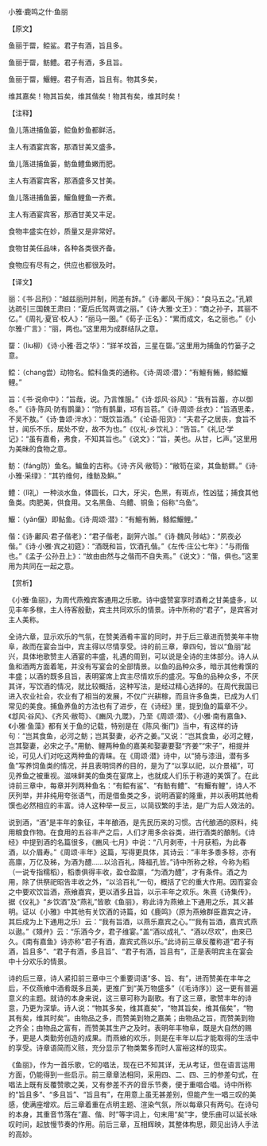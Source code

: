 

小雅·鹿鸣之什·鱼丽

【原文】

鱼丽于罶，鲿鲨。君子有酒，旨且多。

鱼丽于罶，鲂鳢。君子有酒，多且旨。

鱼丽于罶，鰋鲤。君子有酒，旨且有。物其多矣，

维其嘉矣！物其旨矣，维其偕矣！物其有矣，维其时矣！

【注释】

鱼儿落进捕鱼篓，鲿鱼魦鱼都鲜活。

主人有酒宴宾客，那酒甘美又盛多。

鱼儿落进捕鱼篓，鲂鱼鳢鱼嫩而肥。

主人有酒宴宾客，那酒盛多又甘美。

鱼儿落进捕鱼篓，鰋鱼鲤鱼一齐煮。

主人有酒宴宾客，那酒甘美又丰足。

食物丰盛实在妙，质量又是非常好。

食物甘美任品味，各种各类很齐备。

食物应有尽有之，供应也都很及时。

【译文】

丽：《书·吕刑》：“越兹丽刑并制，罔差有辞。”《诗·鄘风·干旄》：“良马五之。”孔颖达疏引三国魏王肃曰：“夏后氏驾两谓之丽。”《诗·大雅·文王》：“商之孙子，其丽不亿。”《周礼·夏官·校人》：“丽马一圉。”《荀子·正名》：“累而成文，名之丽也。”《小尔雅·广言》：“丽，两也。”这里用为成群结队之意。

罶：（liu柳）《诗·小雅·苕之华》：“牂羊坟首，三星在罶。”这里用为捕鱼的竹篓子之意。

鲿：（chang尝）动物名。鲿科鱼类的通称。《诗·周颂·潜》：“有鱣有鲔，鲦鲿鰋鲤。”

旨：《书·说命中》：“旨哉，说。乃言惟服。”《诗·邶风·谷风》：“我有旨蓄，亦以御冬。”《诗·陈风·防有鹊巢》：“防有鹊巢，邛有旨苕。”《诗·周颂·丝衣》：“旨酒思柔，不吴不敖。”《诗·鲁颂·泮水》：“既饮旨酒。”《论语·阳货》：“夫君子之居丧，食旨不甘，闻乐不乐，居处不安，故不为也。”《仪礼·乡饮礼》：“告旨。”《礼记·学记》：“虽有嘉肴，弗食，不知其旨也。”《说文》：“旨，美也。从甘，匕声。”这里用为美昧的食物之意。

鲂：（fáng防）鱼名。鳊鱼的古称。《诗·齐风·敝笱》：“敝笱在梁，其鱼鲂鳏。”《诗·小雅·采绿》：“其钓维何，维鲂及鱮。”

鳢：（lǐ礼）一种淡水鱼，体圆长，口大，牙尖，色黑，有斑点，性凶猛；捕食其他鱼类。肉肥美，供食用。又名黑鱼、乌鳢、铜鱼；俗称“乌鱼”。

鰋：（yǎn偃）即鲇鱼。《诗·周颂·潜》：“有鱣有鲔，鲦鲿鰋鲤。”

偕：《诗·鄘风·君子偕老》：“君子偕老，副笄六珈。”《诗·魏风·陟岵》：“夙夜必偕。”《诗·小雅·宾之初筵》：“酒既和旨，饮酒孔偕。”《左传·庄公七年》：“与雨偕也。”《孟子·公孙丑上》：“故由由然与之偕而不自失焉。”《说文》：“偕，俱也。”这里用为共同在一起之意。

【赏析】

《小雅·鱼丽》，为周代燕飧宾客通用之乐歌。诗中盛赞宴享时酒肴之甘美盛多，以见丰年多稼，主人待客殷勤，宾主共同欢乐的情景。诗中所称的“君子”，是宾客对主人美称。

全诗六章，显示欢乐的气氛，在赞美酒肴丰富的同时，并于后三章进而赞美年丰物阜，故而在宴会当中，宾主得以尽情享受。诗的前三章，章四句，皆以“鱼丽”起兴，具体地歌赞主人酒宴的丰盛，礼遇的周到，可以说是全诗的主体部分。诗人从鱼和酒两方面着笔，并没有写宴会的全部情景。以鱼的品种众多，暗示其他肴馔的丰盛；以酒的既多且旨，表明宴席上宾主尽情欢乐的盛况。写鱼的品种众多，不厌其详，写饮酒的情况，就比较概括，这种写法，是经过精心选择的。在周代我国已进入农业社会，农业有了相当的发展，不仅广兴耕稼，而且许多鱼类，已成为人们常见的美食。捕鱼养鱼的方法也有了进步，在《诗经》里，提到鱼的篇章不少。《邶风·谷风》、《齐风·敝笱》、《豳风·九罭》，乃至《周颂·潜》、《小雅·南有嘉鱼》、《小雅·鱼藻》都有关于鱼的记载，特别是在《陈风·衡门》当中，有这样的诗句：“岂其食鱼，必河之鲂；岂其娶妻，必齐之姜。”又说：“岂其食鱼，必河之鲤，岂其娶妻，必宋之子。”用鲂、鲤两种鱼的嘉美和娶妻要娶“齐姜”“宋子”，相提并论，可见人们对吃这两种鱼的青睐。在《周颂·潜》诗中，以“猗与漆沮，潜有多鱼”写养饲鱼类的情况，并且表明饲养的目的，是为了“以享以祀，以介景福”，可见养鱼之被重视。滋味鲜美的鱼类在宴席上，也就成人们乐于称道的美馔了。在此诗前三章中，每章并列两种鱼名：“有鲿有鲨”、“有鲂有鳢”、“有鰋有鲤”，诗人不厌列举，并非纯用夸张语气，而是借鱼类之多，说明酒宴的隆重，并以表明其他肴馔也必然相应的丰富。诗人这种举一反三，以简驭繁的手法，是广为后人效法的。

说到酒，“酒”是丰年的象征，丰年酿酒，是先民历来的习惯。古代酿酒的原料，纯用粮食作物。在食用的五谷丰产之后，人们才用多余谷类，进行酒类的酿制。《诗经》中提到酒的名篇很多，《豳风·七月》中说：“八月剥枣，十月获稻，为此春酒，以介眉寿。”《周颂·丰年》这篇，写得更具体，其诗云：“丰年多黍多稌，亦有高廪，万亿及秭，为酒为醴……以洽百礼，降福孔皆。”诗中所称之稌，今称为稻（一说专指糯稻），稻黍俱得丰收，盈仓盈廪，“为酒为醴”，才有条件。酒之为用，除了供祭祀昭告丰收之外，“以洽百礼”一句，概括了它的重大作用。因而宴会之中要欢饮旨酒，燕飨嘉宾，更以酒多且旨，以示丰年之欢乐。朱熹《诗集传》，据《仪礼》“乡饮酒”及“燕礼”皆歌《鱼丽》，称此诗为燕飨上下通用之乐，其义甚明。证以《小雅》中其他有关饮酒的诗篇，如《鹿鸣》（原为燕飨群臣嘉宾之诗，其后成为上下通用之乐）云：“我有旨酒，以燕乐嘉宾之心。”“我有旨酒，嘉宾式燕以遨。”《頍弁》云：“乐酒今夕，君子维宴。”盖“酒以成礼”、“酒以尽欢”，由来已久。《南有嘉鱼》诗亦称“君子有酒，嘉宾式燕以乐。”此诗前三章反覆称道“君子有酒，旨且多”、“君子有酒，多且旨”、“君子有酒，旨且有”，正是表明宾主在宴会中十分欢乐的情景。

诗的后三章，诗人紧扣前三章中三个重要词语“多、旨、有”，进而赞美在丰年之后，不仅燕飨中酒肴既多且美，更推广到“美万物盛多”（《毛诗序》）这一更有普遍意义的主题。就诗的本身来说，这三章可称为副歌。有了这三章，歌赞丰年的诗意，乃更为深挚。诗人说：“物其多矣，维其嘉矣”，“物其旨矣，维其偕矣”，“物其有矣，维其时矣”。由物品之多，而赞美到物之嘉美；由物品之旨，而赞美到物之齐全；由物品之富有，而赞美其生产之及时。表明年丰物阜，既是大自然的赐予，更是人类勤劳创造的成果。而燕飨的欢乐，则是在丰年以后才能取得的生活中的享受。诗章语简而义赅，充分显示了物类繁多而时人富裕这样的现实。

《鱼丽》，作为一首乐歌，它的唱法，现在已不知其详，无从考证，但在语言运用方面，仍能得到一些启示。前三章章法相同，采用四、二、四、三的参差句式，在唱法上既有反覆赞歌之美，又有参差不齐的音乐节奏，便于重唱合唱。诗中所称的“旨且多”、“多且旨”、“旨且有”，在用意上虽无甚差别，但能产生一唱三叹的美感，使满座增欢。后三章着重在点明主题、渲染气氛，所以每章只有两句。在诗句的本身，其重音节落在“嘉、偕、时”等字词上，句末用“矣”字，使乐曲可以延长咏叹时间，起放慢节奏的作用。前后三章，互相辉映，其整体构思，颇见出诗人手法的高妙。

